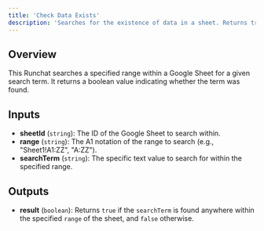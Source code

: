 ```yaml
---
title: 'Check Data Exists'
description: 'Searches for the existence of data in a sheet. Returns true if found, false otherwise.'
---
```


## Overview

This Runchat searches a specified range within a Google Sheet for a given search term. It returns a boolean value indicating whether the term was found.

## Inputs

*   **sheetId** (`string`): The ID of the Google Sheet to search within.
*   **range** (`string`): The A1 notation of the range to search (e.g., "Sheet1!A1:ZZ", "A:ZZ").
*   **searchTerm** (`string`): The specific text value to search for within the specified range.

## Outputs

*   **result** (`boolean`): Returns `true` if the `searchTerm` is found anywhere within the specified `range` of the sheet, and `false` otherwise.